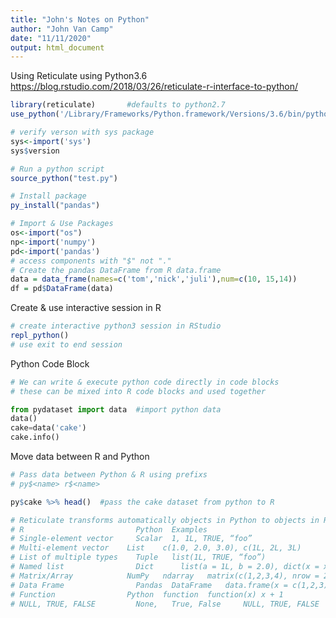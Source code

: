 ```yaml
---
title: "John's Notes on Python"
author: "John Van Camp"
date: "11/11/2020"
output: html_document
---
```

Using Reticulate using Python3.6 
<https://blog.rstudio.com/2018/03/26/reticulate-r-interface-to-python/>
```r

library(reticulate)       #defaults to python2.7
use_python('/Library/Frameworks/Python.framework/Versions/3.6/bin/python3')

# verify verson with sys package
sys<-import('sys')
sys$version

# Run a python script
source_python("test.py")

# Install package
py_install("pandas")

# Import & Use Packages
os<-import("os")
np<-import('numpy')
pd<-import('pandas')
# access components with "$" not "."
# Create the pandas DataFrame from R data.frame
data = data_frame(names=c('tom','nick','juli'),num=c(10, 15,14)) 
df = pd$DataFrame(data) 
```

Create & use interactive session in R
```r
# create interactive python3 session in RStudio
repl_python()
# use exit to end session
```

Python Code Block
```python
# We can write & execute python code directly in code blocks
# these can be mixed into R code blocks and used together

from pydataset import data  #import python data
data()
cake=data('cake')
cake.info()
```

Move data between R and Python
```r
# Pass data between Python & R using prefixs 
# py$<name> r$<name>

py$cake %>% head()  #pass the cake dataset from python to R

# Reticulate transforms automatically objects in Python to objects in R:
# R 	                    Python 	Examples
# Single-element vector 	Scalar 	1, 1L, TRUE, “foo”
# Multi-element vector 	  List 	  c(1.0, 2.0, 3.0), c(1L, 2L, 3L)
# List of multiple types 	Tuple 	list(1L, TRUE, “foo”)
# Named list 	            Dict 	  list(a = 1L, b = 2.0), dict(x = x_data)
# Matrix/Array 	          NumPy   ndarray 	matrix(c(1,2,3,4), nrow = 2, ncol = 2)
# Data Frame 	            Pandas  DataFrame 	data.frame(x = c(1,2,3), y = c(“a”, “b”, “c”))
# Function 	              Python  function 	function(x) x + 1
# NULL, TRUE, FALSE 	    None,   True, False 	NULL, TRUE, FALSE
```

